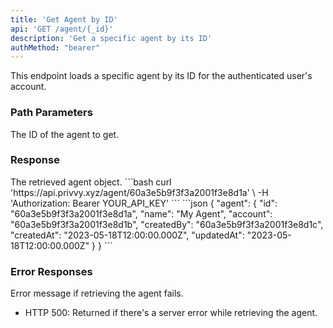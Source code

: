 ```yaml
---
title: 'Get Agent by ID'
api: 'GET /agent/{_id}'
description: 'Get a specific agent by its ID'
authMethod: "bearer"
---
```


This endpoint loads a specific agent by its ID for the authenticated user's account.

### Path Parameters

<ParamField path="_id" type="string" required>
  The ID of the agent to get.
</ParamField>

### Response

<ResponseField name="agent" type="object">
  The retrieved agent object.
</ResponseField>

<RequestExample>
```bash
curl 'https://api.privvy.xyz/agent/60a3e5b9f3f3a2001f3e8d1a' \
-H 'Authorization: Bearer YOUR_API_KEY'
```
</RequestExample>

<ResponseExample>
```json
{
  "agent": {
    "id": "60a3e5b9f3f3a2001f3e8d1a",
    "name": "My Agent",
    "account": "60a3e5b9f3f3a2001f3e8d1b",
    "createdBy": "60a3e5b9f3f3a2001f3e8d1c",
    "createdAt": "2023-05-18T12:00:00.000Z",
    "updatedAt": "2023-05-18T12:00:00.000Z"
  }
}
```
</ResponseExample>

### Error Responses

<ResponseField name="error" type="string">
  Error message if retrieving the agent fails.
</ResponseField>

- HTTP 500: Returned if there's a server error while retrieving the agent.